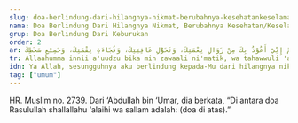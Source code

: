 ```yaml
---
slug: doa-berlindung-dari-hilangnya-nikmat-berubahnya-kesehatankeselamatan-siksa-dan-murka-allah
nama: Doa Berlindung Dari Hilangnya Nikmat, Berubahnya Kesehatan/Keselamatan, Siksa Dan Murka Allah
grup: Doa Berlindung Dari Keburukan
order: 2
ar: اَللَّهُمَّ إِنِّيْ أَعُوْذُ بِكَ مِنْ زَوَالِ نِعْمَتِكَ، وَتَحَوُّلِ عَافِيَتِكَ، وَفُجَاءَةِ نِقْمَتِكَ، وَجَمِيْعِ سَخَطِكَ
tr: Allaahumma innii a'uudzu bika min zawaali ni'matik, wa tahawwuli 'aafiyatik, wa fujaa-ati niqmatik, wa jamii'i sakhathik.
idn: Ya Allah, sesungguhnya aku berlindung kepada-Mu dari hilangnya nikmat yang telah Engkau berikan, dari berubahnya kesehatan yang telah Engkau anugerahkan, dari siksa-Mu yang datang secara tiba-tiba, dan dari segala kemurkaan-Mu.
tag: ["umum"]
---
```


HR. Muslim no. 2739.
Dari ‘Abdullah bin ‘Umar, dia berkata, “Di antara doa Rasulullah shallallahu ‘alaihi wa sallam adalah: (doa di atas).”
